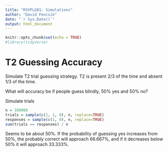 ```yaml
---
title: "RSVPLG01: Simulations"
author: "David Fencsik"
date: "`r Sys.Date()`"
output: html_document
---
```


```r
knitr::opts_chunk$set(echo = TRUE)
#library(tidyverse)
```

# T2 Guessing Accuracy

Simulate T2 trial guessing strategy. T2 is present 2/3 of the time and absent 1/3 of the time.

What will accuracy be if people guess blindly, 50% yes and 50% no?

Simulate trials

```r
n = 100000
trials = sample(c(1, 1, 0), n, replace=TRUE)
responses = sample(c(1, 0), n, replace=TRUE)
sum(trials == responses) / n
```

Seems to be about 50%. If the probability of guessing yes increases from 50%, the probably correct will approach 66.667%, and if it decreases below 50% it will approach 33.333%.
